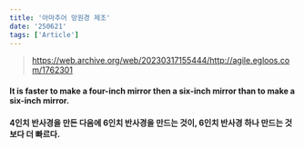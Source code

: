 ```yaml
---
title: '아마추어 망원경 제조'
date: '250621'
tags: ['Article']
---
```


> https://web.archive.org/web/20230317155444/http://agile.egloos.com/1762301

#### It is faster to make a four-inch mirror then a six-inch mirror than to make a six-inch mirror.

#### 4인치 반사경을 만든 다음에 6인치 반사경을 만드는 것이, 6인치 반사경 하나 만드는 것보다 더 빠르다.
